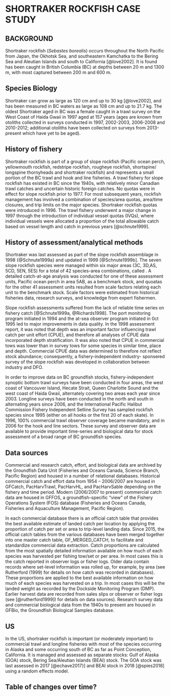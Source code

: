# SHORTRAKER ROCKFISH CASE STUDY


## BACKGROUND
Shortraker rockfish (*Sebastes borealis*) occurs throughout the North Pacific 
from Japan, the Okhotsk Sea, and southeastern Kamchatka to the Bering Sea and
Aleutian Islands and south to California [@love2002]. It is found has been caught in British Columbia
(BC) at depths between 20 m and 1300 m, with most captured between 200 m and 600 m. 

## Species Biology
Shortraker can grow as large as 120 cm and up to 30 kg [@love2002], and has been measured in 
BC waters as large as 108 cm and up to 21.7 kg. The oldest Shortraker aged in BC
was a female caught in a trawl survey on the West Coast of Haida Gwaii in 1997
aged at 157 years (ages are known from otoliths collected in surveys conducted
in 1997, 2002-2003, 2006-2008 and 2010-2012; additional otoliths 
have been collected on surveys from 2013-present which have yet to be aged). 

<!--Biological parameters not previously estimated for shortraker in BC:
Natural mortality - 0.027-0.042 (gonad somatic index; mcdermott 1994 MSc thesis UW, all US areas)
  A previous estimate of M in GOA was computed based on multiplying the ratio of the max age of rougheye (then 140) to max age of     shortraker in BC (then 120) by the mid-point of the range of Z for rougheye (then 0.025) to yield 0.03. Max age of rougheye/blackspotted in BC currenlty 147, and 157 for shortraker, and higher values for Z used in rougheye review (@haigh2005). This **would yield smaller estimate for mortality that we may want to try using**
Age at maturity - 21.4 (hutchinson 2004, based on experimental aging, and indrectly on size at maturity in mcdermott 1994, requires further study for confirmation)
Size at maturity - 44.9 (mcdermott 1994, all US areas), 49.9 (Conrath 2017, GOA)-->

<!-- maturity & natural mortality - see us assessments -->

## History of fishery
Shortraker rockfish is part of a group of slope rockfish (Pacific ocean perch,
yellowmouth rockfish, redstripe rockfish, rougheye rockfish, shortspine/
longspine thornyheads and shortraker rockfish) and represents a small portion 
of the BC trawl and hook and line fisheries. A trawl fishery for slope rockfish 
has existed in BC since the 1940s, with relatively minor Canadian trawl catches
and uncertain historic foreign catches. No quotas were in effect for slope 
rockfish prior to 1977. For most subsequent years, rockfish management has
involved a combination of species/area quotas, area/time closures, and trip
limits on the major species. Shortraker rockfish quotas were introduced in 1996. 
The trawl fishery underwent a major change in 1997 through the introduction of
individual vessel quotas (IVQs), where individual vessels were allocated a 
proportion of the total allowable catch based on vessel length and catch in 
previous years [@schnute1999].

## History of assessment/analytical methods
Shortraker was last assessed as part of the slope rockfish assemblage in 
1998 {@Schnute1999a} and updated in 1999 [@Schnute1999b]. 
The seven slope rockfish species were managed within six major
areas (3C, 3D,AS, 5CD, 5EN, 5ES) for a total of 42 species-area combinations,
called \emph{assessment units}. A detailed catch-at-age analysis was conducted
for one of these assessment units, Pacific ocean perch in area 5AB, as a
benchmark stock, and quoatas for the other 41 assessment units resulted from 
scale factors relating each unit to the benchmark stock. Scale factors were 
estimated from historical fisheries data, research surveys, and knowledge from 
expert fishermen. 

Slope rockfish assessments suffered from the lack of reliable time 
series on fishery catch [@Schnute1999a, @Richards1998]. The port monitoring 
program initiated in 1994 and the at-sea observer program initiated in 0ct 1995 led to 
major improvements in data quality. In the 1998 assessment report, it was noted
that depth was an important factor influencing trawl catch per unit effort (CPUE), and therefore all analyses
of CPUE data incorporated depth stratification. It was also noted that
CPUE in commercial tows was lower than in survey tows for some species in 
similar time, place and depth. Commercial CPUE data was determined to therefore
not reflect stock abundance; consequently, a fishery-independent industry-
sponsered survey of the slope rockfish was developed in collaboration between
industry and DFO.

In order to improve data on BC groundfish stocks, fishery-independent
synoptic bottom trawl surveys have been conducted in four 
areas, the west coast of Vancouver Island, Hecate Strait, Queen Charlotte Sound
and the west coast of Haida Gwaii, alternately covering two areas each year 
since 2003. Longline surveys have been conducted in the north and 
south in alternating years since 2006, and the International Pacific Halibut
Commission Fishery Independent Setline Survey has sampled rockfish species 
since 1995 (either on all hooks or the first 20 of each skate). In 1996, 100% 
commercial trawl observer coverage became mandatory, and in 2006 for the hook
and line sectors. These survey and observer data are available to provide
important time-series and biological data for stock assessment of a broad range 
of BC groundfish species.

## Data sources
Commercial and research catch, effort, and biological data are archived by the Groundfish Data Unit (Fisheries and Oceans Canada, Science Branch, Pacific Region) and housed in a number of relational databases.  Historical commercial catch and effort data from 1954 – 2006/2007 are housed in GFCatch, PacHarvTrawl, PacHarvHL, and PacHarvSable depending on the fishery and time period.  Modern (2006/2007 to present) commercial catch data are housed in GFFOS, a groundfish-specific “view” of the Fishery Operations System (FOS) database (Fisheries and Oceans Canada, Fisheries and Aquaculture Management, Pacific Region).  

In each commercial database there is an
official catch table that provides the best available estimate of landed catch per location by
applying the proportion of catch per set or area to trip-level landing data. Since 2015, the official
catch tables from the various databases have been merged together into one master catch table, 
GF_MERGED_CATCH, to facilitate and standardize commercial data extraction.
Catch proportions are calculated from the most spatially detailed information available on how
much of each species was harvested per fishing tow/set or per area. In most cases this is the catch
reported in observer logs or fisher logs. Older data contain records where set-level information
was rolled up, for example, by area (see Rutherford (1999) for details on how catch was recorded
in databases). These proportions are applied to the best available information on how much of each
species was harvested on a trip. In most cases this will be the landed weight as recorded by the
Dockside Monitoring Program (DMP). Earlier harvest data are recorded from sales slips or
observer or fisher logs (see [@rutherford1999]) for details on data sources).
Research survey data and commercial biological data from the 1940s to present 
are housed in GFBio, the Groundfish Biological Samples database. 


<!--?? not assessed since 1999 update - was an assessment attempted? was no
assessment done because (someone, industry? ) didn't think we had enough data 
if CPUE couldn't be used?-->

## US 
In the US, shortraker rockfish is important (or moderately important) to
commercial trawl and longline fisheries with most of the species occurring in 
Alaska and some occurring south of BC as far as Point Conception, California.
It is managed and assessed as separate stocks: Gulf of Alaska (GOA) stock, 
Bering Sea/Aleutian Islands (BEAI) stock. The GOA stock was last assessed in
2017 [@echave2017}] and BEAI stock in 2018 [@spies2018] using a random effects 
model.



## Table of changes over time? 
<!-- see Schnute 1999 for table of slope rf management changes up to 1999-->




